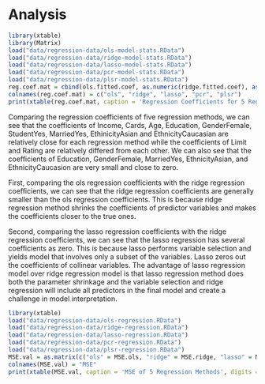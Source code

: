 
# Analysis

```r
library(xtable)
library(Matrix)
load("data/regression-data/ols-model-stats.RData")
load("data/regression-data/ridge-model-stats.RData")
load("data/regression-data/lasso-model-stats.RData")
load("data/regression-data/pcr-model-stats.RData")
load("data/regression-data/plsr-model-stats.RData")
reg.coef.mat = cbind(ols.fitted.coef, as.numeric(ridge.fitted.coef), as.numeric(lasso.fitted.coef), c(0,pcr.fitted.coef), c(0,plsr.fitted.coef))
colnames(reg.coef.mat) = c("ols", "ridge", "lasso", "pcr", "plsr")
print(xtable(reg.coef.mat, caption = 'Regression Coefficients for 5 Regression Methods', digits = c(0,5,5,5,5,5)), comment = FALSE)
```

Comparing the regression coefficients of five regression methods, we can see that the coefficients of Income, Cards, Age, Education, GenderFemale, StudentYes, MarriedYes, EthinicityAsian and EthnicityCaucasian are relatively close for each regression method while the coefficients of Limit and Rating are relatively differed from each other. We can also see that the coefficients of Education, GenderFemale, MarriedYes, EthnicityAsian, and EthnicityCaucasion are very small and close to zero. 

First, comparing the ols regression coefficients with the ridge regression coefficients, we can see that the ridge regression coefficients are generally smaller than the ols regression coefficients. This is because ridge regression method shrinks the coefficients of predictor variables and makes the coefficients closer to the true ones. 

Second, comparing the lasso regression coefficients with the ridge regression coefficients, we can see that the lasso regression has several coefficients as zero. This is because lasso performs variable selection and yields model that involves only a subset of the variables. Lasso zeros out the coefficients of collinear variables. The advantage of lasso regression model over ridge regression model is that lasso regression method does both the parameter shrinkage and the variable selection and ridge regression will include all predictors in the final model and create a challenge in model interpretation. 


```r
library(xtable)
load("data/regression-data/ols-regression.RData")
load("data/regression-data/ridge-regression.RData")
load("data/regression-data/lasso-regression.RData")
load("data/regression-data/pcr-regression.RData")
load("data/regression-data/plsr-regression.RData")
MSE.val = as.matrix(c("ols" = MSE.ols, "ridge" = MSE.ridge, "lasso" = MSE.lasso, "pcr" = MSE.pcr, "plsr" = MSE.plsr))
colnames(MSE.val) = "MSE"
print(xtable(MSE.val, caption = 'MSE of 5 Regression Methods', digits = 5), comment = FALSE)
```



